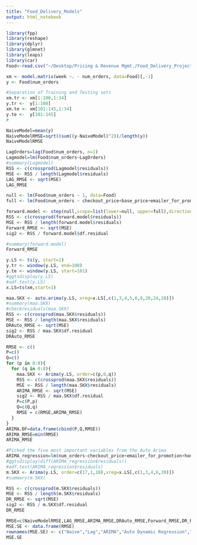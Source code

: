 ```yaml
---
title: "Food_Delivery_Models"
output: html_notebook
---
```

```r
library(fpp)
library(reshape)
library(dplyr)
library(glmnet)
library(leaps)
library(car)
Food<-read.csv("~/Desktop/Pricing & Revenue Mgmt./Food_Delivery_Project/Data/train_grouped.csv")

xm <- model.matrix(week ~. - num_orders, data=Food)[,-1]
y <- Food$num_orders

#Separation of Training and Testing sets
xm.tr <- xm[1:100,1:34]
y.tr <-  y[1:100]
xm.te <- xm[101:145,1:34]
y.te <-  y[101:145]
#
```
```r
NaiveModel=mean(y)
NaiveModelRMSE=sqrt((sum((y-NaiveModel)^2))/length(y))
NaiveModelRMSE
```

```r
LagOrders=lag(Food$num_orders, n=1)
Lagmodel=lm(Food$num_orders~LagOrders)
#summary(Lagmodel)
RSS <- c(crossprod(Lagmodel$residuals))
MSE <- RSS / length(Lagmodel$residuals)
LAG_RMSE <- sqrt(MSE)
LAG_RMSE
```

```r
null <- lm(Food$num_orders ~ 1, data=Food)
full <- lm(Food$num_orders ~ checkout_price+base_price+emailer_for_promotion+homepage_featured+op_area+Beverages +Desert+Extras+Fish+Other.Snacks+Pasta+Pizza+Rice.Bowl+Salad+Sandwich+Seafood+Soup+Starters+Continental+Indian+Italian+Thai+region1+region2+region3+region4+region5+region6+region7+region8+TYPE_A+TYPE_B+TYPE_C,data=Food)

forward.model <- step(null,scope=list(lower=null, upper=full),direction="forward")
RSS <- c(crossprod(forward.model$residuals))
MSE <- RSS / length(forward.model$residuals)
Forward_RMSE <- sqrt(MSE)
sig2 <- RSS / forward.model$df.residual
```
```r
#summary(forward.model)
Forward_RMSE
```

```r
y.LS <- ts(y, start=1)
y.tr <- window(y.LS, end=100)
y.te <- window(y.LS, start=101)
#ggtsdisplay(y.LS)
#adf.test(y.LS)
x.LS=ts(xm,start=1)
```
```r
maa.SKX <- auto.arima(y.LS, xreg=x.LS[,c(1,3,4,5,6,9,20,24,28)])
#summary(maa.SKX)
#checkresiduals(maa.SKX)
RSS <- c(crossprod(maa.SKX$residuals))
MSE <- RSS / length(maa.SKX$residuals)
DRAuto_RMSE <- sqrt(MSE)
sig2 <- RSS / maa.SKX$df.residual
DRAuto_RMSE
```

```r
RMSE <- c()
P=c()
Q=c()
for (p in 0:8){
  for (q in 0:8){
    maa.SKX <- Arima(y.LS, order=c(p,0,q))
    RSS <- c(crossprod(maa.SKX$residuals))
    MSE <- RSS / length(maa.SKX$residuals)
    ARIMA_RMSE <- sqrt(MSE)
    sig2 <- RSS / maa.SKX$df.residual
    P=c(P,p)
    Q=c(Q,q)
    RMSE = c(RMSE,ARIMA_RMSE)
  }
}
ARIMA.DF=data.frame(cbind(P,Q,RMSE))
ARIMA_RMSE=min(RMSE)
ARIMA_RMSE
```

```r
#Picked the five most important variables from the Auto Arima 
ARIMA_regression=lm(num_orders~checkout_price+emailer_for_promotion+homepage_featured+Beverages+Continental,data=Food)
#ggtsdisplay(diff(ARIMA_regression$residuals))
#adf.test(ARIMA_regression$residuals)
m.SKX <- Arima(y.LS, order=c(17,1,18),xreg=x.LS[,c(1,3,4,6,20)])
#summary(m.SKX)

RSS <- c(crossprod(m.SKX$residuals))
MSE <- RSS / length(m.SKX$residuals)
DR_RMSE <- sqrt(MSE)
sig2 <- RSS / m.SKX$df.residual
DR_RMSE
```

```r
RMSE=c(NaiveModelRMSE,LAG_RMSE,ARIMA_RMSE,DRAuto_RMSE,Forward_RMSE,DR_RMSE)
MSE.SE <- data.frame(RMSE)
rownames(MSE.SE) <- c("Naive","Lag","ARIMA","Auto Dynamic Regression","Forward Regression","Dynamic Regression")
MSE.SE
```
